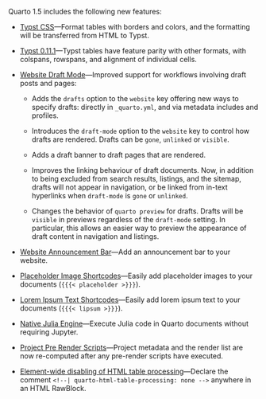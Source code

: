 Quarto 1.5 includes the following new features:

-   [Typst CSS](/docs/output-formats/typst.qmd#typst-css)---Format tables with borders and colors, and the formatting will be transferred from HTML to Typst.

-   [Typst 0.11.1](/docs/authoring/tables.qmd#features-available-only-in-html-tables)---Typst tables have feature parity with other formats, with colspans, rowspans, and alignment of individual cells.

-   [Website Draft Mode](/docs/websites/website-drafts.qmd)---Improved support for workflows involving draft posts and pages:

    -   Adds the `drafts` option to the `website` key offering new ways to specify drafts: directly in `_quarto.yml`, and via metadata includes and profiles.

    -   Introduces the `draft-mode` option to the `website` key to control how drafts are rendered. Drafts can be `gone`, `unlinked` or `visible`.

    -   Adds a draft banner to draft pages that are rendered.

    -   Improves the linking behaviour of draft documents. Now, in addition to being excluded from search results, listings, and the sitemap, drafts will not appear in navigation, or be linked from in-text hyperlinks when `draft-mode` is `gone` or `unlinked`.

    -   Changes the behavior of `quarto preview` for drafts. Drafts will be `visible` in previews regardless of the `draft-mode` setting. In particular, this allows an easier way to preview the appearance of draft content in navigation and listings.

-   [Website Announcement Bar](/docs/websites/website-tools.qmd#announcement-bar)---Add an announcement bar to your website.

-   [Placeholder Image Shortcodes](/docs/authoring/placeholder.qmd)---Easily add placeholder images to your documents (`{{{< placeholder >}}}`).

-   [Lorem Ipsum Text Shortcodes](/docs/authoring/lipsum.qmd)---Easily add lorem ipsum text to your documents (`{{{< lipsum >}}}`).

-   [Native Julia Engine](/docs/computations/julia.qmd#using-the-julia-engine)---Execute Julia code in Quarto documents without requiring Jupyter.

-   [Project Pre Render Scripts](/docs/projects/scripts.qmd#pre-and-post-render)---Project metadata and the render list are now re-computed after any pre-render scripts have executed.

-   [Element-wide disabling of HTML table processing](/docs/authoring/tables.qmd#library-authors)---Declare the comment `<!--| quarto-html-table-processing: none -->` anywhere in an HTML RawBlock.
